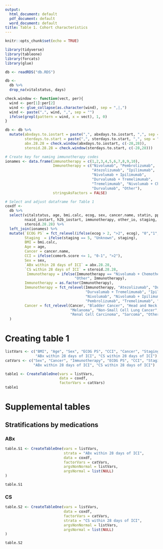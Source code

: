 ```yaml
---
output:
  html_document: default
  pdf_document: default
  word_document: default
title: Table 1. Cohort characteristics
---
```


```r
knitr::opts_chunk$set(echo = TRUE)

library(tidyverse)
library(tableone)
library(forcats)
library(glue)
```

```r

db <- readRDS("db.RDS")

db <-
  db %>%
  drop_na(vitalstatus, days)
```

```r
check.window <- function(vect, per){
  wind <- per[1]:per[2]
  wind <- glue_collapse(as.character(wind), sep = ",|,")
  wind <- paste(",", wind, ",", sep = "")
  ifelse(grepl(pattern = wind, x = vect), 1, 0)
}

db <- db %>%
  mutate(abxdays.to.iostart = paste(",", abxdays.to.iostart, ",", sep = ""),
         sterdays.to.start = paste(",", sterdays.to.start, ",", sep = ""),
         abx.28.28 = check.window(abxdays.to.iostart, c(-28,28)),
         steroid.28.28 = check.window(sterdays.to.start, c(-28,28)))
```


```r
# Create key for naming immunotherapy codes
ionames <- data.frame(immunotherapy = c(1,2,3,4,5,6,7,8,9,10), 
                      Immunotherapy = c("Nivolumab", "Pembrolizumab", 
                                        "Atezolizumab", "Ipilimumab", 
                                        "Nivolumab + Ipilimumab", 
                                        "Durvalumab + Tremelimumab", 
                                        "Tremelimumab", "Nivolumab + Chemotherapy",
                                        "Durvalumab", "Other"),
                      stringsAsFactors = FALSE)

# Select and adjust dataframe for Table 1
coxdf <- 
  db %>%
  select(vitalstatus, age, bmi.calc, ecog, sex, cancer.name, statin, ppi, 
         nsaid_iostart, h2b_iostart, immunotherapy, other_io, staging, abx.28.28,
         steroid.28.28) %>%
  left_join(ionames) %>%
  mutate(`ECOG PS` = fct_relevel(ifelse(ecog > 2, ">2", ecog), "0","1","2",">2"),
         Staging  = ifelse(staging == 5, "Unknown", staging),
         BMI = bmi.calc,
         Age = age,
         Cancer = cancer.name, 
         CCI = ifelse(comorb.score <= 1, "0-1", ">2"),
         Sex = sex,
         `ABx within 28 days of ICI` = abx.28.28,
         `CS within 28 days of ICI` = steroid.28.28,
          Immunotherapy = ifelse(Immunotherapy == "Nivolumab + Chemotherapy",
                                "Other", Immunotherapy),
         Immunotherapy = as.factor(Immunotherapy),
         Immunotherapy = fct_relevel(Immunotherapy, "Atezolizumab", "Durvalumab",
                                     "Durvalumab + Tremelimumab", "Ipilimumab", 
                                     "Nivolumab", "Nivolumab + Ipilimumab", 
                                     "Pembrolizumab", "Tremelimumab", "Other"),
         Cancer = fct_relevel(Cancer, "Bladder Cancer", "Head and Neck Carcinoma",
                              "Melanoma", "Non-Small Cell Lung Cancer", 
                              "Renal Cell Carcinoma", "Sarcoma", "Other")
  )
```

# Creating table 1

```r
listVars <- c("BMI", "Age", "Sex", "ECOG PS", "CCI", "Cancer", "Staging", "Immunotherapy",
              "ABx within 28 days of ICI", "CS within 28 days of ICI")
catVars <- c("Sex", "Cancer", "Immunotherapy", "ECOG PS", "CCI", "Staging", 
             "ABx within 28 days of ICI", "CS within 28 days of ICI")
```

```r
table1 <- CreateTableOne(vars = listVars,
                         data = coxdf,
                         factorVars = catVars)
table1
```


# Supplemental tables

## Stratifications by medications

### ABx

```r
table.S1 <- CreateTableOne(vars = listVars,
                           strata = "ABx within 28 days of ICI",
                           data = coxdf,
                           factorVars = catVars,
                           argsNonNormal = listVars,
                           argsNormal = list(NULL)
)

table.S1
```

### CS

```r
table.S2 <- CreateTableOne(vars = listVars,
                           data = coxdf,
                           factorVars = catVars,
                           strata = "CS within 28 days of ICI",
                           argsNonNormal = listVars,
                           argsNormal = list(NULL)
)

table.S2
```



